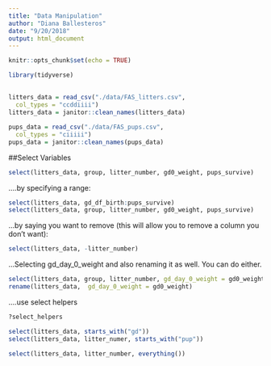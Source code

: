 ```yaml
---
title: "Data Manipulation"
author: "Diana Ballesteros"
date: "9/20/2018" 
output: html_document
---
```



```r
knitr::opts_chunk$set(echo = TRUE)

library(tidyverse)
```


##
```r

litters_data = read_csv("./data/FAS_litters.csv",
  col_types = "ccddiiii")
litters_data = janitor::clean_names(litters_data)

pups_data = read_csv("./data/FAS_pups.csv",
  col_types = "ciiiii")
pups_data = janitor::clean_names(pups_data)


```

##Select Variables 

```r

select(litters_data, group, litter_number, gd0_weight, pups_survive)

```

....by specifying a range: 
```r
select(litters_data, gd_df_birth:pups_survive)
select(litters_data, group, litter_number, gd0_weight, pups_survive)
```


...by saying you want to remove (this will allow you to remove a column you don't want): 
```r
select(litters_data, -litter_number)
```

...Selecting gd_day_0_weight and also renaming it as well. You can do either. 
```r
select(litters_data, group, litter_number, gd_day_0_weight = gd0_weight)
rename(litters_data,  gd_day_0_weight = gd0_weight)
```

....use select helpers

```r
?select_helpers

select(litters_data, starts_with("gd"))
select(litters_data, litter_numer, starts_with("pup"))

select(litters_data, litter_number, everything())
```


